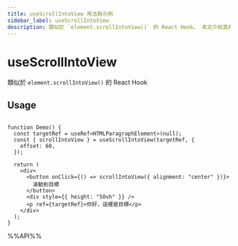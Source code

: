 ```yaml
---
title: useScrollIntoView 用法與示例
sidebar_label: useScrollIntoView
description: 類似於 `element.scrollIntoView()` 的 React Hook。 本文介紹其用法、最佳實踐與代碼示例。適用於 React 開發中需要處理副作用的場景。
---
```

# useScrollIntoView

類似於 `element.scrollIntoView()` 的 React Hook

## Usage

```tsx live

function Demo() {
  const targetRef = useRef<HTMLParagraphElement>(null);
  const { scrollIntoView } = useScrollIntoView(targetRef, {
    offset: 60,
  });

  return (
    <div>
      <button onClick={() => scrollIntoView({ alignment: "center" })}>
        滾動到目標
      </button>
      <div style={{ height: "50vh" }} />
      <p ref={targetRef}>你好，這裡是目標</p>
    </div>
  );
}

```

%%API%%